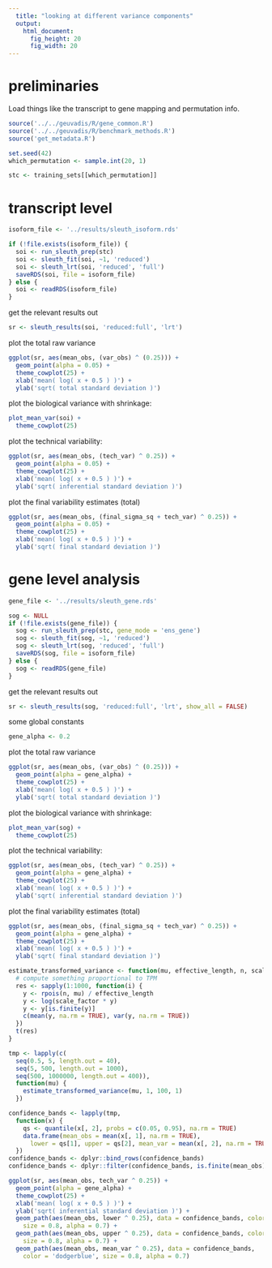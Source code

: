 ```yaml
---
  title: "looking at different variance components"
  output:
    html_document:
      fig_height: 20
      fig_width: 20
---
```


# preliminaries

Load things like the transcript to gene mapping and permutation info.

```r
source('../../geuvadis/R/gene_common.R')
source('../../geuvadis/R/benchmark_methods.R')
source('get_metadata.R')
```

```r
set.seed(42)
which_permutation <- sample.int(20, 1)
```

```r
stc <- training_sets[[which_permutation]]
```
# transcript level

```r
isoform_file <- '../results/sleuth_isoform.rds'

if (!file.exists(isoform_file)) {
  soi <- run_sleuth_prep(stc)
  soi <- sleuth_fit(soi, ~1, 'reduced')
  soi <- sleuth_lrt(soi, 'reduced', 'full')
  saveRDS(soi, file = isoform_file)
} else {
  soi <- readRDS(isoform_file)
}
```

get the relevant results out

```r
sr <- sleuth_results(soi, 'reduced:full', 'lrt')
```

plot the total raw variance

```r
ggplot(sr, aes(mean_obs, (var_obs) ^ (0.25))) +
  geom_point(alpha = 0.05) +
  theme_cowplot(25) +
  xlab('mean( log( x + 0.5 ) )') +
  ylab('sqrt( total standard deviation )')
```

plot the biological variance with shrinkage:

```r
plot_mean_var(soi) +
  theme_cowplot(25)
```

plot the technical variability:

```r
ggplot(sr, aes(mean_obs, (tech_var) ^ 0.25)) +
  geom_point(alpha = 0.05) +
  theme_cowplot(25) +
  xlab('mean( log( x + 0.5 ) )') +
  ylab('sqrt( inferential standard deviation )')
```

plot the final variability estimates (total)

```r
ggplot(sr, aes(mean_obs, (final_sigma_sq + tech_var) ^ 0.25)) +
  geom_point(alpha = 0.05) +
  theme_cowplot(25) +
  xlab('mean( log( x + 0.5 ) )') +
  ylab('sqrt( final standard deviation )')
```

# gene level analysis

```r
gene_file <- '../results/sleuth_gene.rds'

sog <- NULL
if (!file.exists(gene_file)) {
  sog <- run_sleuth_prep(stc, gene_mode = 'ens_gene')
  sog <- sleuth_fit(sog, ~1, 'reduced')
  sog <- sleuth_lrt(sog, 'reduced', 'full')
  saveRDS(sog, file = isoform_file)
} else {
  sog <- readRDS(gene_file)
}
```

get the relevant results out

```r
sr <- sleuth_results(sog, 'reduced:full', 'lrt', show_all = FALSE)
```


some global constants

```r
gene_alpha <- 0.2
```

plot the total raw variance

```r
ggplot(sr, aes(mean_obs, (var_obs) ^ (0.25))) +
  geom_point(alpha = gene_alpha) +
  theme_cowplot(25) +
  xlab('mean( log( x + 0.5 ) )') +
  ylab('sqrt( total standard deviation )')
```

plot the biological variance with shrinkage:

```r
plot_mean_var(sog) +
  theme_cowplot(25)
```

plot the technical variability:

```r
ggplot(sr, aes(mean_obs, (tech_var) ^ 0.25)) +
  geom_point(alpha = gene_alpha) +
  theme_cowplot(25) +
  xlab('mean( log( x + 0.5 ) )') +
  ylab('sqrt( inferential standard deviation )')
```

plot the final variability estimates (total)

```r
ggplot(sr, aes(mean_obs, (final_sigma_sq + tech_var) ^ 0.25)) +
  geom_point(alpha = gene_alpha) +
  theme_cowplot(25) +
  xlab('mean( log( x + 0.5 ) )') +
  ylab('sqrt( final standard deviation )')
```


```r
estimate_transformed_variance <- function(mu, effective_length, n, scale_factor) {
  # compute something proportional to TPM
  res <- sapply(1:1000, function(i) {
    y <- rpois(n, mu) / effective_length
    y <- log(scale_factor * y)
    y <- y[is.finite(y)]
    c(mean(y, na.rm = TRUE), var(y, na.rm = TRUE))
  })
  t(res)
}

tmp <- lapply(c(
  seq(0.5, 5, length.out = 40),
  seq(5, 500, length.out = 1000),
  seq(500, 1000000, length.out = 400)),
  function(mu) {
    estimate_transformed_variance(mu, 1, 100, 1)
  })

confidence_bands <- lapply(tmp,
  function(x) {
    qs <- quantile(x[, 2], probs = c(0.05, 0.95), na.rm = TRUE)
    data.frame(mean_obs = mean(x[, 1], na.rm = TRUE),
      lower = qs[1], upper = qs[2], mean_var = mean(x[, 2], na.rm = TRUE))
  })
confidence_bands <- dplyr::bind_rows(confidence_bands)
confidence_bands <- dplyr::filter(confidence_bands, is.finite(mean_obs))
```


```r
ggplot(sr, aes(mean_obs, tech_var ^ 0.25)) +
  geom_point(alpha = gene_alpha) +
  theme_cowplot(25) +
  xlab('mean( log( x + 0.5 ) )') +
  ylab('sqrt( inferential standard deviation )') +
  geom_path(aes(mean_obs, lower ^ 0.25), data = confidence_bands, color = 'red',
    size = 0.8, alpha = 0.7) +
  geom_path(aes(mean_obs, upper ^ 0.25), data = confidence_bands, color = 'red',
    size = 0.8, alpha = 0.7) +
  geom_path(aes(mean_obs, mean_var ^ 0.25), data = confidence_bands,
    color = 'dodgerblue', size = 0.8, alpha = 0.7)
```
